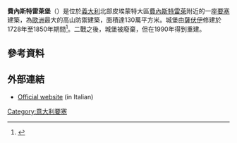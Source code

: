 '''費內斯特雷萊堡'''（{{lang-it|Fenestrelle Fortress}}）是位於[[義大利|義大利]]北部皮埃蒙特大區[[費內斯特雷萊|費內斯特雷萊]]附近的一座[[要塞|要塞]]建築，為[[歐洲|歐洲]]最大的高山防禦建築，面積達130萬平方米。城堡由[[薩伏伊|薩伏伊]]修建於1728年至1850年期間<ref name=griffith1>{{cite book|last=Griffith|first=Paddy|title=The Vauban Fortifications of France|url=https://archive.org/details/vaubanfortificat00grif_973|year=2006|publisher=Osprey|isbn=1-84176-875-8|pages=[https://archive.org/details/vaubanfortificat00grif_973/page/n19 18], 38}}</ref>。二戰之後，城堡被廢棄，但在1990年得到重建。

==參考資料==
{{reflist}}

==外部連結==
 {{Commons category|Fort of Fenestrelle}}
* [http://www.fortedifenestrelle.com Official website]{{Wayback|url=http://www.fortedifenestrelle.com/ |date=20120426051333 }} (in Italian)

[[Category:意大利要塞|Category:意大利要塞]]